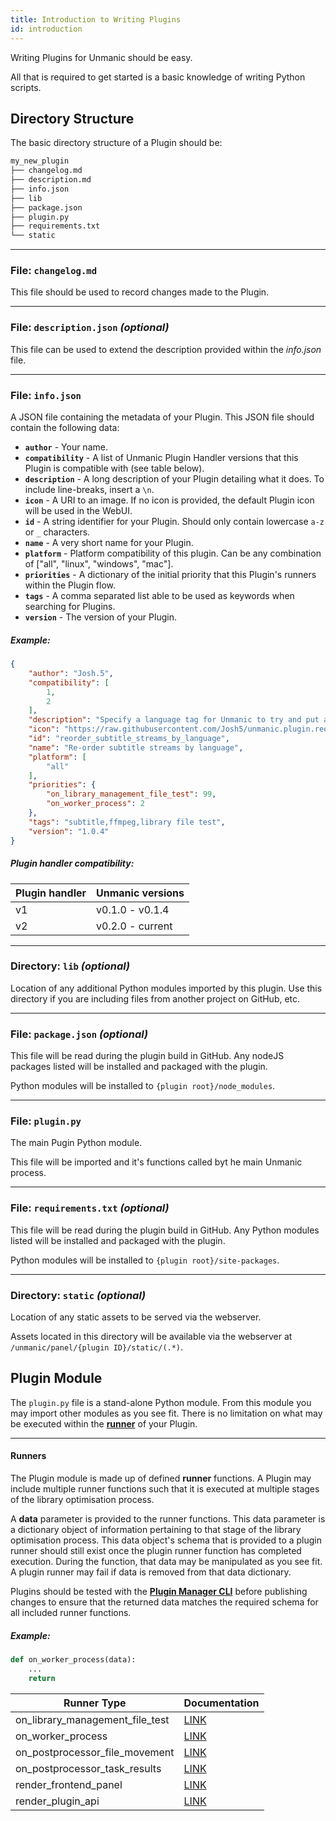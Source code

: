 ```yaml
---
title: Introduction to Writing Plugins
id: introduction
---
```



Writing Plugins for Unmanic should be easy. 

All that is required to get started is a basic knowledge of writing
Python scripts.


## Directory Structure

The basic directory structure of a Plugin should be:

```sh
my_new_plugin
├── changelog.md
├── description.md
├── info.json
├── lib
├── package.json
├── plugin.py
├── requirements.txt
└── static
```


---
### File: `changelog.md`

This file should be used to record changes made to the Plugin.


---
### File: `description.json` *(optional)*

This file can be used to extend the description provided within the *info.json* file.


---
### File: `info.json`

A JSON file containing the metadata of your Plugin.
This JSON file should contain the following data:

  - **`author`** - Your name.
  - **`compatibility`** - A list of Unmanic Plugin Handler versions that this Plugin is compatible with (see table below).
  - **`description`** - A long description of your Plugin detailing what it does. To include line-breaks, insert a `\n`.
  - **`icon`** - A URI to an image. If no icon is provided, the default Plugin icon will be used in the WebUI.
  - **`id`** - A string identifier for your Plugin. Should only contain lowercase `a-z` or `_` characters.
  - **`name`** - A very short name for your Plugin.
  - **`platform`** - Platform compatibility of this plugin. Can be any combination of ["all", "linux", "windows", "mac"].
  - **`priorities`** - A dictionary of the initial priority that this Plugin's runners within the Plugin flow.
  - **`tags`** - A comma separated list able to be used as keywords when searching for Plugins.
  - **`version`** - The version of your Plugin.

##### Example:
```json
{
    "author": "Josh.5",
    "compatibility": [
        1,
        2
    ],
    "description": "Specify a language tag for Unmanic to try and put as 1st subtitle track.",
    "icon": "https://raw.githubusercontent.com/Josh5/unmanic.plugin.reorder_subtitle_streams_by_language/master/icon.png",
    "id": "reorder_subtitle_streams_by_language",
    "name": "Re-order subtitle streams by language",
    "platform": [
        "all"
    ],
    "priorities": {
        "on_library_management_file_test": 99,
        "on_worker_process": 2
    },
    "tags": "subtitle,ffmpeg,library file test",
    "version": "1.0.4"
}
```

##### Plugin handler compatibility:

| Plugin handler | Unmanic versions |
|----------------|------------------|
| v1             | v0.1.0 - v0.1.4  |
| v2             | v0.2.0 - current |


---
### Directory: `lib` *(optional)*

Location of any additional Python modules imported by this plugin. 
Use this directory if you are including files from another project on GitHub, etc.


---
### File: `package.json` *(optional)*

This file will be read during the plugin build in GitHub. Any nodeJS packages listed will be installed and packaged with the plugin.

Python modules will be installed to `{plugin root}/node_modules`.


---
### File: `plugin.py`

The main Pugin Python module.

This file will be imported and it's functions called byt he main Unmanic process.


---
### File: `requirements.txt` *(optional)*

This file will be read during the plugin build in GitHub. Any Python modules listed will be installed and packaged with the plugin.

Python modules will be installed to `{plugin root}/site-packages`.


---
### Directory: `static` *(optional)*

Location of any static assets to be served via the webserver.

Assets located in this directory will be available via the webserver at `/unmanic/panel/{plugin ID}/static/(.*)`.


## Plugin Module

The `plugin.py` file is a stand-alone Python module. From this module you may import other
modules as you see fit. There is no limitation on what may be executed within the 
[**runner**](#runners)
of your Plugin.


---
#### Runners

The Plugin module is made up of defined **runner** functions. A Plugin may include multiple
runner functions such that it is executed at multiple stages of the library optimisation process.

A **data** parameter is provided to the runner functions. This data parameter is a dictionary
object of information pertaining to that stage of the library optimisation process.
This data object's schema that is provided to a plugin runner should still exist once the plugin runner function has completed execution.
During the function, that data may be manipulated as you see fit. 
A plugin runner may fail if data is removed from that data dictionary.

Plugins should be tested with the [**Plugin Manager CLI**](/docs/development/plugin_manager_cli) before publishing changes to ensure
that the returned data matches the required schema for all included runner functions.


##### Example:
```python
def on_worker_process(data):
    ...
    return
```


| Runner Type                     | Documentation |
|---------------------------------|---------------|
| on_library_management_file_test | [LINK](/docs/development/writing_plugins/plugin_runner_types#library-management---file-test) |
| on_worker_process               | [LINK](/docs/development/writing_plugins/plugin_runner_types#worker---processing-file) |
| on_postprocessor_file_movement  | [LINK](/docs/development/writing_plugins/plugin_runner_types#post-processor---file-movements) |
| on_postprocessor_task_results   | [LINK](/docs/development/writing_plugins/plugin_runner_types#post-processor---marking-task-successfailure) |
| render_frontend_panel           | [LINK](/docs/development/writing_plugins/plugin_runner_types#frontend---data-panel) |
| render_plugin_api               | [LINK](/docs/development/writing_plugins/plugin_runner_types#frontend---plugin-api) |

